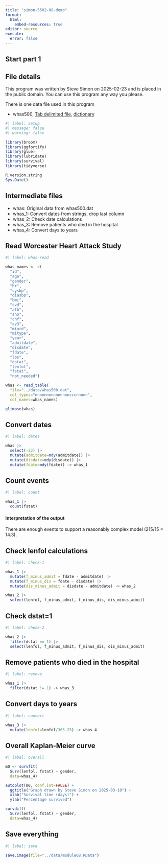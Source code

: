 ```yaml
---
title: "simon-5502-08-demo"
format: 
  html:
    embed-resources: true
editor: source
execute: 
  error: false
---
```


## Start part 1

## File details

This program was written by Steve Simon on 2025-02-23 and is placed in the public domain. You can use this program any way you please.

There is one data file used in this program

-   whas500, [Tab delimited file][ref01], [dictionary][ref02]

[ref01]: https://github.com/pmean/data/blob/main/files/whas500.dat
[ref02]: https://github.com/pmean/data/blob/main/files/whas500.yaml

```r
#| label: setup
#| message: false
#| warning: false

library(broom)
library(ggfortify)
library(glue)
library(lubridate)
library(survival)
library(tidyverse)

R.version.string
Sys.Date()
```

## Intermediate files

-   whas: Original data from whas500.dat
-   whas_1: Convert dates from strings, drop last column
-   whas_2: Check date calculations
-   whas_3: Remove patients who died in the hospital
-   whas_4: Convert days to years

## Read Worcester Heart Attack Study

```r
#| label: whas-read

whas_names <- c(
  "id",
  "age", 
  "gender",
  "hr",
  "sysbp",
  "diasbp",
  "bmi",
  "cvd",
  "afb",
  "sho",
  "chf",
  "av3",
  "miord",
  "mitype",
  "year",
  "admitdate",
  "disdate",
  "fdate",
  "los",
  "dstat",
  "lenfol",
  "fstat",
  "not_needed")

whas <- read_table(
  file="../data/whas500.dat",
  col_types="nnnnnnnnnnnnnnncccnnnnn",
  col_names=whas_names)

glimpse(whas) 
```

## Convert dates

```r
#| label: dates

whas |>
  select(-23) |>
  mutate(admitdate=mdy(admitdate)) |>
  mutate(disdate=mdy(disdate)) |>
  mutate(fdate=mdy(fdate)) -> whas_1
```

## Count events

```r
#| label: count

whas_1 |>
  count(fstat)
```

#### Interpretation of the output

There are enough events to support a reasonably complex model (215/15 = 14.3).

## Check lenfol calculations

```r
#| label: check-1

whas_1 |>
  mutate(f_minus_admit = fdate - admitdate) |>
  mutate(f_minus_dis = fdate - disdate) |>
  mutate(dis_minus_admit = disdate - admitdate) -> whas_2

whas_2 |>
  select(lenfol, f_minus_admit, f_minus_dis, dis_minus_admit)
```

## Check dstat=1

```r
#| label: check-2

whas_2 |>
  filter(dstat == 1) |>
  select(lenfol, f_minus_admit, f_minus_dis, dis_minus_admit)
```

## Remove patients who died in the hospital

```r
#| label: remove

whas_1 |>
  filter(dstat != 1) -> whas_3
```

## Convert days to years

```r
#| label: convert

whas_3 |>
  mutate(lenfol=lenfol/365.25) -> whas_4
```

## Overall Kaplan-Meier curve

```r
#| label: overall

m0 <- survfit(
  Surv(lenfol, fstat) ~ gender,
  data=whas_4)

autoplot(m0, conf.int=FALSE) +
  ggtitle("Graph drawn by Steve Simon on 2025-03-10") +
  xlab("Survival time (days)") +
  ylab("Percentage survived")
```

```r
survdiff(
  Surv(lenfol, fstat) ~ gender,
  data=whas_4)
```

## Save everything

```r
#| label: save

save.image(file="../data/module08.RData")
```
